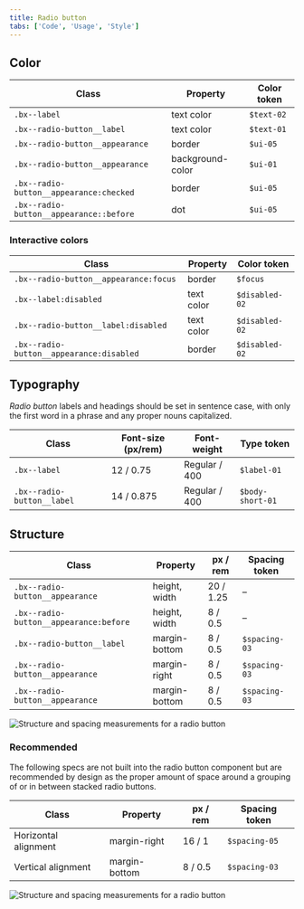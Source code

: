 ```yaml
---
title: Radio button
tabs: ['Code', 'Usage', 'Style']
---
```


## Color

| Class                                   | Property         | Color token |
| --------------------------------------- | ---------------- | ----------- |
| `.bx--label`                            | text color       | `$text-02`  |
| `.bx--radio-button__label`              | text color       | `$text-01`  |
| `.bx--radio-button__appearance`         | border           | `$ui-05`    |
| `.bx--radio-button__appearance`         | background-color | `$ui-01`    |
| `.bx--radio-button__appearance:checked` | border           | `$ui-05`    |
| `.bx--radio-button__appearance::before` | dot              | `$ui-05`    |

### Interactive colors

| Class                                    | Property   | Color token    |
| ---------------------------------------- | ---------- | -------------- |
| `.bx--radio-button__appearance:focus`    | border     | `$focus`       |
| `.bx--label:disabled`                    | text color | `$disabled-02` |
| `.bx--radio-button__label:disabled`      | text color | `$disabled-02` |
| `.bx--radio-button__appearance:disabled` | border     | `$disabled-02` |

## Typography

_Radio button_ labels and headings should be set in sentence case, with only the first word in a phrase and any proper nouns capitalized.

| Class                      | Font-size (px/rem) | Font-weight   | Type token       |
| -------------------------- | ------------------ | ------------- | ---------------- |
| `.bx--label`               | 12 / 0.75          | Regular / 400 | `$label-01`      |
| `.bx--radio-button__label` | 14 / 0.875         | Regular / 400 | `$body-short-01` |

## Structure

| Class                                  | Property      | px / rem  | Spacing token |
| -------------------------------------- | ------------- | --------- | ------------- |
| `.bx--radio-button__appearance`        | height, width | 20 / 1.25 | –             |
| `.bx--radio-button__appearance:before` | height, width | 8 / 0.5   | –             |
| `.bx--radio-button__label`             | margin-bottom | 8 / 0.5   | `$spacing-03` |
| `.bx--radio-button__appearance`        | margin-right  | 8 / 0.5   | `$spacing-03` |
| `.bx--radio-button__appearance`        | margin-bottom | 8 / 0.5   | `$spacing-03` |

<div className="image--fixed">

![Structure and spacing measurements for a radio button](images/radio-button-style-1.png)

</div>

<Caption></Caption>

### Recommended

The following specs are not built into the radio button component but are recommended by design as the proper amount of space around a grouping of or in between stacked radio buttons.

| Class                | Property      | px / rem | Spacing token |
| -------------------- | ------------- | -------- | ------------- |
| Horizontal alignment | margin-right  | 16 / 1   | `$spacing-05` |
| Vertical alignment   | margin-bottom | 8 / 0.5  | `$spacing-03` |

<div className="image--fixed">

![Structure and spacing measurements for a radio button](images/radio-button-style-2.png)

</div>

<Caption></Caption>
